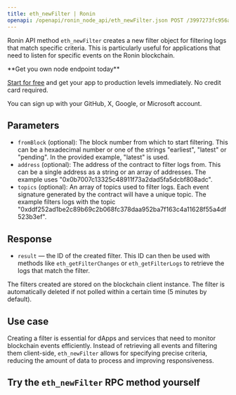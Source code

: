 ---
title: eth_newFilter | Ronin
openapi: /openapi/ronin_node_api/eth_newFilter.json POST /3997273fc956a67dc6982384500e669e
---

Ronin API method `eth_newFilter` creates a new filter object for filtering logs that match specific criteria. This is particularly useful for applications that need to listen for specific events on the Ronin blockchain.

<Check>
**Get you own node endpoint today**

[Start for free](https://console.chainstack.com/) and get your app to production levels immediately. No credit card required.

You can sign up with your GitHub, X, Google, or Microsoft account.
</Check>


## Parameters

* `fromBlock` (optional): The block number from which to start filtering. This can be a hexadecimal number or one of the strings "earliest", "latest" or "pending". In the provided example, "latest" is used.
* `address` (optional): The address of the contract to filter logs from. This can be a single address as a string or an array of addresses. The example uses "0x0b7007c13325c48911f73a2dad5fa5dcbf808adc".
* `topics` (optional): An array of topics used to filter logs. Each event signature generated by the contract will have a unique topic. The example filters logs with the topic "0xddf252ad1be2c89b69c2b068fc378daa952ba7f163c4a11628f55a4df523b3ef".

## Response

* `result` — the ID of the created filter. This ID can then be used with methods like `eth_getFilterChanges` or `eth_getFilterLogs` to retrieve the logs that match the filter.

<Warning>
The filters created are stored on the blockchain client instance. The filter is automatically deleted if not polled within a certain time (5 minutes by default).
</Warning>


## Use case

Creating a filter is essential for dApps and services that need to monitor blockchain events efficiently. Instead of retrieving all events and filtering them client-side, `eth_newFilter` allows for specifying precise criteria, reducing the amount of data to process and improving responsiveness.

## Try the `eth_newFilter` RPC method yourself